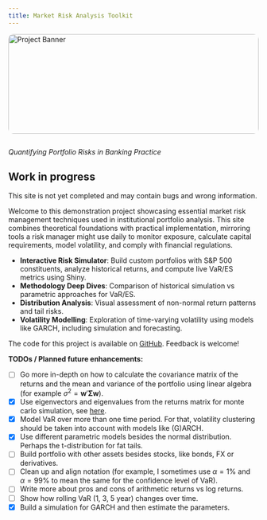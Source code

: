 ```yaml
---
title: Market Risk Analysis Toolkit
---
```


```{=html}
<style>
.banner {
  width: 100%;
  max-height: 200px; /* Adjust as needed */
  object-fit: cover;
  margin-bottom: 1em;
  border-radius: 10px; /* Optional: Rounded corners */
}
</style>
```

```{=html}
<img src="./assets/market.jpg" alt="Project Banner" class="banner">
```

*Quantifying Portfolio Risks in Banking Practice*

:::{.callout-warning}
## Work in progress
This site is not yet completed and may contain bugs and wrong information.
:::

Welcome to this demonstration project showcasing essential market risk management techniques used in institutional portfolio analysis. This site combines theoretical foundations with practical implementation, mirroring tools a risk manager might use daily to monitor exposure, calculate capital requirements, model volatility, and comply with financial regulations.

- **Interactive Risk Simulator**: Build custom portfolios with S&P 500 constituents, analyze historical returns, and compute live VaR/ES metrics using Shiny.
- **Methodology Deep Dives**: Comparison of historical simulation vs parametric approaches for VaR/ES.
- **Distribution Analysis**: Visual assessment of non-normal return patterns and tail risks.
- **Volatility Modelling**: Exploration of time-varying volatility using models like GARCH, including simulation and forecasting.

The code for this project is available on [GitHub](https://github.com/EinMaulwurf/risk). Feedback is welcome!

**TODOs / Planned future enhancements:**

- [ ] Go more in-depth on how to calculate the covariance matrix of the returns and the mean and variance of the portfolio using linear algebra (for example $\sigma^2 = \mathbf{w}' \mathbf{\Sigma} \mathbf{w}$).
- [x] Use eigenvectors and eigenvalues from the returns matrix for monte carlo simulation, see [here](https://ocw.mit.edu/courses/18-s096-topics-in-mathematics-with-applications-in-finance-fall-2013/resources/mit18_s096f13_lecnote7/).
- [x] Model VaR over more than one time period. For that, volatility clustering should be taken into account with models like (G)ARCH.
- [x] Use different parametric models besides the normal distribution. Perhaps the t-distribution for fat tails.
- [ ] Build portfolio with other assets besides stocks, like bonds, FX or derivatives.
- [ ] Clean up and align notation (for example, I sometimes use $\alpha=1\%$ and $\alpha=99\%$ to mean the same for the confidence level of VaR).
- [ ] Write more about pros and cons of arithmetic returns vs log returns.
- [ ] Show how rolling VaR (1, 3, 5 year) changes over time.
- [x] Build a simulation for GARCH and then estimate the parameters.
